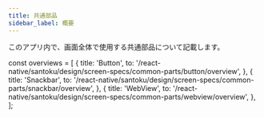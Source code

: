 ```yaml
---
title: 共通部品
sidebar_label: 概要
---
```


このアプリ内で、画面全体で使用する共通部品について記載します。

<!-- textlint-disable ja-technical-writing/sentence-length,ja-technical-writing/max-comma,ja-spacing/ja-no-space-around-parentheses,jtf-style/3.3.かっこ類と隣接する文字の間のスペースの有無,ja-technical-writing/ja-no-mixed-period,ja-technical-writing/no-unmatched-pair -->

const overviews = [
  {
    title: 'Button',
    to: '/react-native/santoku/design/screen-specs/common-parts/button/overview',
  },
  {
    title: 'Snackbar',
    to: '/react-native/santoku/design/screen-specs/common-parts/snackbar/overview',
  },
  {
    title: 'WebView',
    to: '/react-native/santoku/design/screen-specs/common-parts/webview/overview',
  },
];

<PageList overviews={overviews} colSize={12} />

<!-- textlint-enable ja-technical-writing/sentence-length,ja-technical-writing/max-comma,ja-spacing/ja-no-space-around-parentheses,jtf-style/3.3.かっこ類と隣接する文字の間のスペースの有無,ja-technical-writing/ja-no-mixed-period,ja-technical-writing/no-unmatched-pair -->
